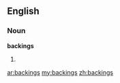 ==English==

===Noun===
'''backings'''

# {{plural of|[[backing]]}}

[[ar:backings]]
[[my:backings]]
[[zh:backings]]
